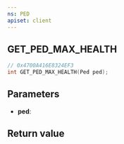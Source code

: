 ```yaml
---
ns: PED
apiset: client
---
```

## GET_PED_MAX_HEALTH

```c
// 0x4700A416E8324EF3
int GET_PED_MAX_HEALTH(Ped ped);
```


## Parameters
* **ped**:

## Return value